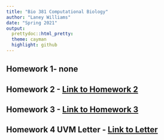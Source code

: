 ```yaml
---
title: "Bio 381 Computational Biology"
author: "Laney Williams"
date: "Spring 2021"
output:
  prettydoc::html_pretty:
  theme: cayman
  highlight: github
---
```

## Homework 1- none

## Homework 2 - [Link to Homework 2](Homework_02.html)

## Homework 3 - [Link to Homework 3](Homework-3.html)

## Homework 4  UVM Letter - [Link to Letter](01_UVM_Letter_TEMPLATE.pdf)


